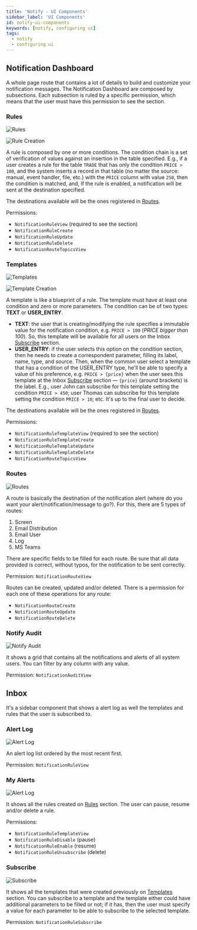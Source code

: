 ```yaml
---
title: 'Notify - UI Components'
sidebar_label: 'UI Components'
id: notify-ui-components
keywords: [notify, configuring ui]
tags:
  - notify
  - configuring ui
---
```


## Notification Dashboard

A whole page route that contains a lot of details to build and customize your notification messages. The Notification Dashboard are composed by subsections. Each subsection is ruled by a specific permission, which means that the user must have this permission to see the section.

### Rules

![Rules](/img/pbc-notify-ui/01_rules.png)

![Rule Creation](/img/pbc-notify-ui/05_rule-dialog.png)

A rule is composed by one or more conditions. The condition chain is a set of verification of values against an insertion in the table specified. E.g., if a user creates a rule for the table `TRADE` that has only the condition `PRICE > 100`, and the system inserts a record in that table (no matter the source: manual, event handler, file, etc.) with the `PRICE` column with value `250`, then the condition is matched, and, if the rule is enabled, a notification will be sent at the destination specified.

The destinations available will be the ones registered in [Routes](#13-routes).

Permissions:
- `NotificationRuleView` (required to see the section)
- `NotificationRuleCreate`
- `NotificationRuleUpdate`
- `NotificationRuleDelete`
- `NotificationRouteTopicsView`

### Templates

![Templates](/img/pbc-notify-ui/02_templates.png)

![Template Creation](/img/pbc-notify-ui/06_template-dialog.png)

A template is like a blueprint of a rule. The template must have at least one condition and zero or more parameters. The condition can be of two types: **TEXT** or **USER_ENTRY**.
- **TEXT**: the user that is creating/modifying the rule specifies a immutable value for the notification condition, e.g. `PRICE > 100` (*PRICE bigger than 100*). So, this template will be available for all users on the Inbox [Subscribe](#23-subscribe) section.
- **USER_ENTRY**: if the user selects this option on the condition section, then he needs to create a correspondent parameter, filling its label, name, type, and source. Then, when the common user select a template that has a condition of the USER_ENTRY type, he'll be able to specify a value of his preference, e.g. `PRICE > {price}` when the user sees this template at the Inbox [Subscribe](#23-subscribe) section — `{price}` (around brackets) is the label. E.g., user John can subscribe for this template setting the condition `PRICE > 450`; user Thomas can subscribe for this template setting the condition `PRICE > 10`; etc. It's up to the final user to decide.

The destinations available will be the ones registered in [Routes](#13-routes).

Permissions:
- `NotificationRuleTemplateView` (required to see the section)
- `NotificationRuleTemplateCreate`
- `NotificationRuleTemplateUpdate`
- `NotificationRuleTemplateDelete`
- `NotificationRouteTopicsView`

### Routes

![Routes](/img/pbc-notify-ui/03_routes.png)

A route is basically the destination of the notification alert (where do you want your alert/notification/message to go?). For this, there are 5 types of routes:

1. Screen
2. Email Distribution
3. Email User
4. Log
5. MS Teams

There are specific fields to be filled for each route. Be sure that all data provided is correct, without typos, for the notification to be sent correctly.

Permission: `NotificationRouteView`

Routes can be created, updated and/or deleted. There is a permission for each one of these operations for any route:
- `NotificationRouteCreate`
- `NotificationRouteUpdate`
- `NotificationRouteDelete`

### Notify Audit

![Notify Audit](/img/pbc-notify-ui/04_notify_audit.png)

It shows a grid that contains all the notifications and alerts of all system users. You can filter by any column with any value.

Permission: `NotificationAuditView`

## Inbox

It's a sidebar component that shows a alert log as well the templates and rules that the user is subscribed to.

### Alert Log

![Alert Log](/img/pbc-notify-ui/07_inbox-alert-log.png)

An alert log list ordered by the most recent first.

Permission: `NotificationRuleView`

### My Alerts

![Alert Log](/img/pbc-notify-ui/08_inbox-my-alerts.png)

It shows all the rules created on [Rules](#11-rules) section. The user can pause, resume and/or delete a rule.

Permissions:
- `NotificationRuleTemplateView`
- `NotificationRuleDisable` (pause)
- `NotificationRuleEnable` (resume)
- `NotificationRuleUnsubscribe` (delete)

### Subscribe

![Subscribe](/img/pbc-notify-ui/09_inbox-subscribe.png)

It shows all the templates that were created previously on [Templates](#12-templates) section. You can subscribe to a template and the template either could have additional parameters to be filled or not; if it has, then the user must specify a value for each parameter to be able to subscribe to the selected template.

Permission: `NotificationRuleSubscribe`
